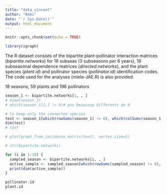 ```yaml
---
title: "data_vincent"
author: "Rémi"
date: "`r Sys.Date()`"
output: html_document
---
```


```r
knitr::opts_chunk$set(echo = TRUE)
```

```r
library(igraph)
```


The R dataset consists of the bipartite plant-pollinator interaction matrices (*bipartite.networks*) for 18 subseas (3 subseasons per 6 years), 18 subseasonal dependence matrices (*directed.networks*), and the plant species (*plant.id*) and pollinator species (*pollinator.id*) identification codes. The code used for the analyses (miele-JAE.R) is also provided.

18 seasons, 59 plants and 196 pollinators

```r
season_1 <- bipartite.networks[1, , ]
# View(season_1)
# which(season_1[2,] != 0)# pas beaucoup differents de 0

# to keep only the connected species
test <- season_1[which(rowSums(season_1) != 0), which(colSums(season_1) != 0)]
dim(test)
# test

# plot(graph_from_incidence_matrix(test), vertex.size=5)

# str(bipartite.networks)
```

```r
for (i in 1:18) {
  sampled_season <- bipartite.networks[i, , ]
  active_sample <- sampled_season[which(rowSums(sampled_season) != 0), which(colSums(sampled_season) != 0)]
  print(dim(active_sample))
}
```


```r
pollinator.id
plant.id
```

